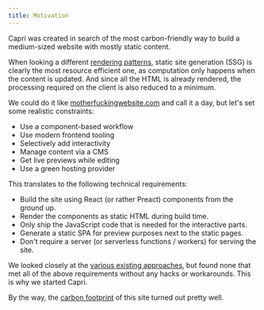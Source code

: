 ```yaml
---
title: Motivation
---
```


Capri was created in search of the most carbon-friendly way to build a medium-sized website
with mostly static content.

When looking a different [rendering patterns](https://www.patterns.dev/posts/#rendering-patterns),
static site generation (SSG) is clearly the most resource efficient one, as computation only happens
when the content is updated. And since all the HTML is already rendered, the processing required on
the client is also reduced to a minimum.

We could do it like [motherfuckingwebsite.com](https://motherfuckingwebsite.com/) and call it a day,
but let's set some realistic constraints:

- Use a component-based workflow
- Use modern frontend tooling
- Selectively add interactivity
- Manage content via a CMS
- Get live previews while editing
- Use a green hosting provider

This translates to the following technical requirements:

- Build the site using React (or rather Preact) components from the ground up.
- Render the components as static HTML during build time.
- Only ship the JavaScript code that is needed for the interactive parts.
- Generate a static SPA for preview purposes next to the static pages.
- Don't require a server (or serverless functions / workers) for serving the site.

We looked closely at the [various existing approaches](/docs/why/capri-vs-x), but
found none that met all of the above requirements without any hacks or workarounds.
This is why we started Capri.

By the way, the [carbon footprint](https://www.websitecarbon.com/website/capri-build/)
of this site turned out pretty well.
